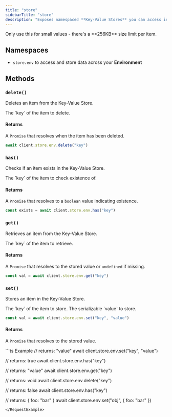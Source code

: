 ```yaml
---
title: "store"
sidebarTitle: "store"
description: "Exposes namespaced **Key-Value Stores** you can access in and outside of your Jobs."
---
```


<Warning>
  Only use this for small values - there's a **256KB** size limit per item.
</Warning>

## Namespaces

- `store.env` to access and store data across your **Environment**

## Methods

### `delete()`

Deletes an item from the Key-Value Store.

<ParamField body="key" type="string" required>
  The `key` of the item to delete.
</ParamField>

#### Returns

A `Promise` that resolves when the item has been deleted.

```ts
await client.store.env.delete("key")
```

### `has()`

Checks if an item exists in the Key-Value Store.

<ParamField body="key" type="string" required>
  The `key` of the item to check existence of.
</ParamField>

#### Returns

A `Promise` that resolves to a `boolean` value indicating existence.

```ts
const exists = await client.store.env.has("key")
```

### `get()`

Retrieves an item from the Key-Value Store.

<ParamField body="key" type="string" required>
  The `key` of the item to retrieve.
</ParamField>

#### Returns

A `Promise` that resolves to the stored value or `undefined` if missing.

```ts
const val = await client.store.env.get("key")
```

### `set()`

Stores an item in the Key-Value Store.

<ParamField body="key" type="string" required>
  The `key` of the item to store.
</ParamField>

<ParamField body="value" type="any" required>
  The serializable `value` to store.
</ParamField>

```ts
const val = await client.store.env.set("key", "value")
```

#### Returns

A `Promise` that resolves to the stored value.

<RequestExample>
```ts Example
// returns: "value"
await client.store.env.set("key", "value")

// returns: true
await client.store.env.has("key")

// returns: "value"
await client.store.env.get("key")

// returns: void
await client.store.env.delete("key")

// returns: false
await client.store.env.has("key")

// returns: { foo: "bar" }
await client.store.env.set("obj", { foo: "bar" })
```
</RequestExample>
